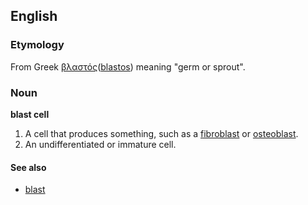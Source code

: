 ==English==
===Etymology===
From Greek [[βλαστός]]([[blastos]]) meaning "germ or sprout".
===Noun===
'''blast cell'''
#A cell that produces something, such as a [[fibroblast]] or [[osteoblast]].
#An undifferentiated or immature cell.
====See also====
*[[blast]]